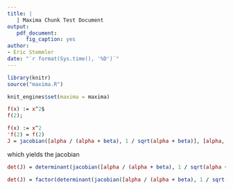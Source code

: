 ```yaml
---
title: |
   | Maxima Chunk Test Document 
output: 
   pdf_document: 
      fig_caption: yes
author:
- Eric Stemmler
date: "`r format(Sys.time(), '%D')`"
---
```


```r
library(knitr)
source("maxima.R")

knit_engines$set(maxima = maxima)
```

```maxima
f(x) := x^2$
f(2);
```

```maxima
f(x) := x^2
'f(2) = f(2)
J = jacobian([alpha / (alpha + beta), 1 / sqrt(alpha + beta)], [alpha, beta])
```

which yields the jacobian

```maxima
det(J) = determinant(jacobian([alpha / (alpha + beta), 1 / sqrt(alpha + beta)], [alpha, beta])) 

det(J) = factor(determinant(jacobian([alpha / (alpha + beta), 1 / sqrt(alpha + beta)], [alpha, beta])))
```

